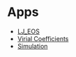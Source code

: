 
# Apps

- [LJ_EOS](pathname:///apps/LJ_EOS)
- [Virial Coefficients](pathname:///apps/virial)
- [Simulation](pathname:///apps/simulation)